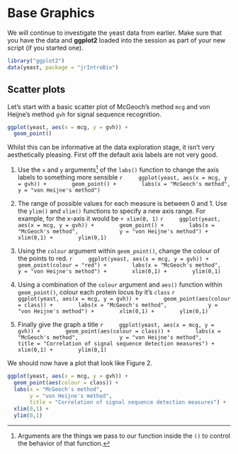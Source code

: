 # Base Graphics

We will continue to investigate the yeast data from earlier. Make sure that you have the data and **ggplot2** loaded into the session as part of your new script (if you started one).

```r
library("ggplot2")
data(yeast, package = "jrIntroBio")
```

## Scatter plots

Let's start with a basic scatter plot of McGeoch's method `mcg` and von Heijne's method `gvh` for signal sequence recognition.

```r
ggplot(yeast, aes(x = mcg, y = gvh)) + 
  geom_point()
```

Whilst this can be informative at the data exploration stage, it isn't very aesthetically pleasing. First off the default axis labels are not very good.

(1) Use the `x` and `y` arguments^[Arguments are the things we pass to our function inside the `()` to control the behavior of that function.] of the `labs()` function to change the axis labels to something more sensible
    ```r
    ggplot(yeast, aes(x = mcg, y = gvh)) + 
      geom_point() + 
      labs(x = "McGeoch's method", 
           y = "von Heijne's method")
    ```

(1) The range of possible values for each measure is between 0 and 1. Use the `ylim()` and `xlim()` functions to specify a new axis range. For example, for the x-axis it would be `+ xlim(0, 1)`
    ```r
    ggplot(yeast, aes(x = mcg, y = gvh)) + 
      geom_point() + 
      labs(x = "McGeoch's method", 
           y = "von Heijne's method") + 
      xlim(0,1) + 
      ylim(0,1)
    ```

(1) Using the `colour` argument within `geom_point()`, change the colour of the points to red.
    ```r
    ggplot(yeast, aes(x = mcg, y = gvh)) + 
      geom_point(colour = "red") + 
      labs(x = "McGeoch's method", 
           y = "von Heijne's method") + 
      xlim(0,1) + 
      ylim(0,1)
    ```

(1) Using a combination of the `colour` argument and `aes()` function within `geom_point()`, colour each protein locus by it's `class`
    ```r
    ggplot(yeast, aes(x = mcg, y = gvh)) + 
      geom_point(aes(colour = class)) + 
      labs(x = "McGeoch's method", 
           y = "von Heijne's method") + 
      xlim(0,1) + 
      ylim(0,1)
    ```

(1) Finally give the graph a title 
    ```r
    ggplot(yeast, aes(x = mcg, y = gvh)) + 
      geom_point(aes(colour = class)) + 
      labs(x = "McGeoch's method", 
           y = "von Heijne's method", 
           title = "Correlation of signal sequence detection measures") + 
      xlim(0,1) + 
      ylim(0,1)
    ```

<!-- (1) We saw in the notes how to create a bar chart from some categorical data by using a combination of the `table()` function and the `barplot()` function. We are going to do similar here to create a bar chart that looks at the distribution of the mpaa rating of films for both comedies and non comedies. First use `table()` on both the Comedy and mpaa variables of the movies data frame and assign your result to a variable.  -->

<!--     ```{r} -->
<!--     tab = table(movies$Comedy, movies$mpaa) -->
<!--     ``` -->


<!-- (1) We can then use `barplot()` on the result.^[Note that which ever variable is spread as columns in your `table()` results, this is the groupings column of your barplot.] -->

<!--     ```{r, eval = FALSE} -->
<!--     barplot(tab) -->
<!--     ``` -->

<!-- (1) I think this is less informative than if the bars in each group were side by side. We can make this be the case by specifying the argument `beside = TRUE` -->

<!--     ```{r, eval = FALSE} -->
<!--     barplot(tab, beside = TRUE) -->
<!--     ``` -->

<!-- (1) Hopefully you now have four groups of 2 bars along the x axis. If you haven't then try using `t()` for transpose around your table results before your barplot. Now we want the colours to match our original scatter plot, i.e black for non Comedy films and red for Comedies. This should be relatively easy here since we have already got Comedies being shown next to non Comedies in the graph. So we can just give a vector of colours to colour those bars in. Try `col = 1:2`. Do you understand why this works? -->

<!--     ```{r, eval = FALSE} -->
<!--     barplot(tab, beside = TRUE, col = 1:2) -->
<!--     ``` -->

<!-- (1) Finally make sure that your graph has meaningful axis labels and title. -->

<!--     ```{r, eval = FALSE} -->
<!--     barplot(tab, beside = TRUE, col = 1:2, -->
<!--             xlab = "MPAA Ratings", ylab = "Frequency", -->
<!--             main = "Comedy films in red") -->

<!--     ``` -->


We should now have a plot that look like Figure 2. 

```r
ggplot(yeast, aes(x = mcg, y = gvh)) + 
  geom_point(aes(colour = class)) + 
  labs(x = "McGeoch's method", 
       y = "von Heijne's method", 
       title = "Correlation of signal sequence detection measures") + 
  xlim(0,1) + 
  ylim(0,1)
```


